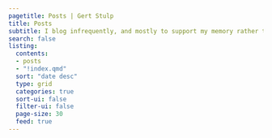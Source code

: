 ```yaml
---
pagetitle: Posts | Gert Stulp
title: Posts
subtitle: I blog infrequently, and mostly to support my memory rather than to communicate.
search: false  
listing:
  contents: 
  - posts
  - "!index.qmd"
  sort: "date desc"
  type: grid
  categories: true
  sort-ui: false
  filter-ui: false
  page-size: 30
  feed: true
---
```

